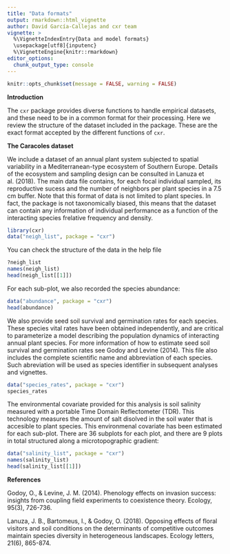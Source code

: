 ```yaml
---
title: "Data formats"
output: rmarkdown::html_vignette
author: David García-Callejas and cxr team
vignette: >
  %\VignetteIndexEntry{Data and model formats}
  \usepackage[utf8]{inputenc}
  %\VignetteEngine{knitr::rmarkdown}
editor_options: 
  chunk_output_type: console
---
```


```r
knitr::opts_chunk$set(message = FALSE, warning = FALSE)
```

**Introduction**

The `cxr` package provides diverse functions to handle empirical datasets, and these need to be in a common format for their processing. Here we review the structure of the dataset included in the package. These are the exact format accepted by the different functions of `cxr`. 

**The Caracoles dataset**

We include a dataset of an annual plant system subjected to spatial variability in a Mediterranean-type ecosystem of Southern Europe. Details of the ecosystem and sampling design can be consulted in Lanuza et al. (2018). The main data file contains, for each focal individual sampled, its reproductive sucess and the number of neighbors per plant species in a 7.5 cm buffer. Note that this format of data is not limited to plant species. In fact, the package is not taxonomically biased, this means that the dataset can contain any information of individual performance as a function of the interacting species frelative frequency and density. 

```r
library(cxr)
data("neigh_list", package = "cxr")
```

You can check the structure of the data in the help file

```r
?neigh_list
names(neigh_list)
head(neigh_list[[1]])
```

For each sub-plot, we also recorded the species abundance:

```r
data("abundance", package = "cxr")
head(abundance)
```

We also provide seed soil survival and germination rates for each species. These species vital rates have been obtained independently, and are critical to parameterize a model describing the population dynamics of interacting annual plant species. For more information of how to estimate seed soil survival and germination rates see Godoy and Levine (2014). This file also includes the complete scientific name and abbreviation of each species. Such abreviation will be used as species identifier in subsequent analyses and vignettes.

```r
data("species_rates", package = "cxr")
species_rates 
```

The environmental covariate provided for this analysis is soil salinity measured with a portable Time Domain Reflectometer (TDR). This technology measures the amount of salt disolved in the soil water that is accesible to plant species. This environmenal covariate has been estimated for each sub-plot. There are 36 subplots for each plot, and there are 9 plots in total structured along a microtopographic gradient: 

```r
data("salinity_list", package = "cxr")
names(salinity_list)
head(salinity_list[[1]])
```

**References**

Godoy, O., & Levine, J. M. (2014). Phenology effects on invasion success: insights from coupling field experiments to coexistence theory. Ecology, 95(3), 726-736.

Lanuza, J. B., Bartomeus, I., & Godoy, O. (2018). Opposing effects of floral visitors and soil conditions on the determinants of competitive outcomes maintain species diversity in heterogeneous landscapes. Ecology letters, 21(6), 865-874.
